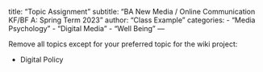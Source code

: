 title: "Topic Assignment"
subtitle: "BA New Media / Online Communication KF/BF A: Spring Term 2023"
author: "Class Example"
categories:
  - "Media Psychology"
  - "Digital Media"
  - "Well Being"
---

Remove all topics except for your preferred topic for the wiki project:

- Digital Policy

